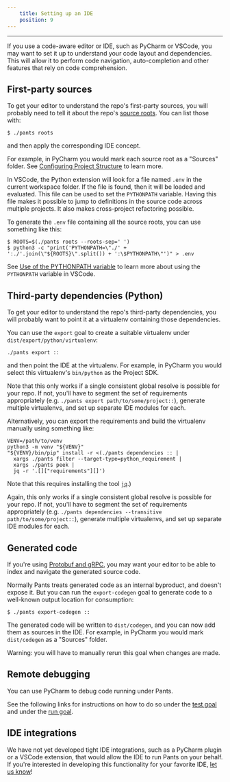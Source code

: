 ```yaml
---
    title: Setting up an IDE
    position: 9
---
```





---

If you use a code-aware editor or IDE, such as PyCharm or VSCode, you may want to set it up to understand your code layout and dependencies. This will allow it to perform code navigation, auto-completion and other features that rely on code comprehension.
## First-party sources
To get your editor to understand the repo's first-party sources, you will probably need to tell it about the repo's [source roots](doc:source-roots). You can list those with:
```shell title="shell"
$ ./pants roots
```

and then apply the corresponding IDE concept. 

For example, in PyCharm you would mark each source root as a "Sources" folder. See [Configuring Project Structure](https://www.jetbrains.com/help/pycharm/configuring-project-structure.html) to learn more.

In VSCode, the Python extension will look for a file named `.env` in the current workspace folder. If the file is found, then it will be loaded and evaluated. This file can be used to set the `PYTHONPATH` variable. Having this file makes it possible to jump to definitions in the source code across multiple projects. It also makes cross-project refactoring possible.

To generate the `.env` file containing all the source roots, you can use something like this:
```shell title="shell"
$ ROOTS=$(./pants roots --roots-sep=' ')
$ python3 -c "print('PYTHONPATH=\"./' + ':./'.join(\"${ROOTS}\".split()) + ':\$PYTHONPATH\"')" > .env
```

See [Use of the PYTHONPATH variable](https://code.visualstudio.com/docs/python/environments#_use-of-the-pythonpath-variable) to learn more about using the `PYTHONPATH` variable in VSCode.
## Third-party dependencies (Python)
To get your editor to understand the repo's third-party dependencies, you will probably want to point it at a virtualenv containing those dependencies.

You can use the `export` goal to create a suitable virtualenv under `dist/export/python/virtualenv`:
```shell title="Shell"
./pants export ::
```

and then point the IDE at the virtualenv. For example, in PyCharm you would select this virtualenv's `bin/python` as the Project SDK.

Note that this only works if a single consistent global resolve is possible for your repo. If not, you'll have to segment the set of requirements appropriately (e.g. `./pants export path/to/some/project::`), generate multiple virtualenvs, and set up separate IDE modules for each. 

Alternatively, you can export the requirements and build the virtualenv manually using something like:
```shell title="shell"
VENV=/path/to/venv
python3 -m venv "${VENV}"
"${VENV}/bin/pip" install -r <(./pants dependencies :: |
  xargs ./pants filter --target-type=python_requirement |
  xargs ./pants peek |
  jq -r '.[]["requirements"][]')
```

Note that this requires installing the tool [`jq`](https://github.com/stedolan/jq).) 

Again, this only works if a single consistent global resolve is possible for your repo. If not, you'll have to segment the set of requirements appropriately (e.g. `./pants dependencies --transitive path/to/some/project::`), generate multiple virtualenvs, and set up separate IDE modules for each. 
## Generated code
If you're using [Protobuf and gRPC](doc:protobuf), you may want your editor to be able to index and navigate the generated source code. 

Normally Pants treats generated code as an internal byproduct, and doesn't expose it. But you can run the `export-codegen` goal to generate code to a well-known output location for consumption:
```shell title="shell"
$ ./pants export-codegen ::
```

The generated code will be written to `dist/codegen`, and you can now add them as sources in the IDE. For example, in PyCharm you would mark `dist/codegen` as a "Sources" folder. 

Warning: you will have to manually rerun this goal when changes are made.
## Remote debugging
You can use PyCharm to debug code running under Pants. 

See the following links for instructions on how to do so under the [test goal](doc:python-test-goal) and under the [run goal](doc:python-run-goal).
## IDE integrations
We have not yet developed tight IDE integrations, such as a PyCharm plugin or a VSCode extension, that would allow the IDE to run Pants on your behalf. If you're interested in developing this functionality for your favorite IDE, [let us know](doc:the-pants-community)!